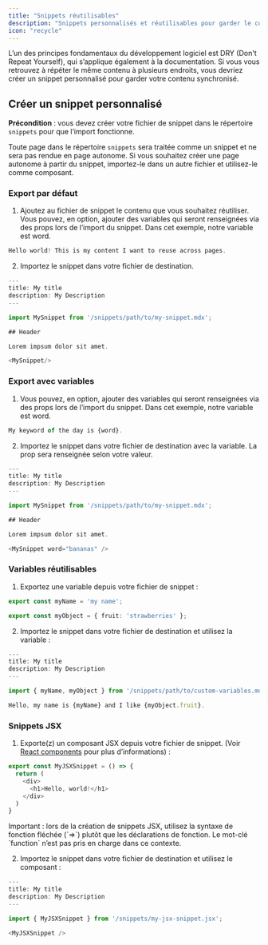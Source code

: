 ```yaml
---
title: "Snippets réutilisables"
description: "Snippets personnalisés et réutilisables pour garder le contenu synchronisé"
icon: "recycle"
---
```


L’un des principes fondamentaux du développement logiciel est DRY (Don't Repeat Yourself), qui s’applique également à la documentation. Si vous vous retrouvez à répéter le même contenu à plusieurs endroits, vous devriez créer un snippet personnalisé pour garder votre contenu synchronisé.

## Créer un snippet personnalisé

**Précondition** : vous devez créer votre fichier de snippet dans le répertoire `snippets` pour que l’import fonctionne.

  Toute page dans le répertoire `snippets` sera traitée comme un snippet et ne sera pas
  rendue en page autonome. Si vous souhaitez créer une page autonome
  à partir du snippet, importez-le dans un autre fichier et utilisez-le comme
  composant.


### Export par défaut

1. Ajoutez au fichier de snippet le contenu que vous souhaitez réutiliser. Vous pouvez, en option, ajouter des variables qui seront renseignées via des props
   lors de l’import du snippet. Dans cet exemple, notre variable est word.

```typescript snippets/my-snippet.mdx
Hello world! This is my content I want to reuse across pages. 
```

2. Importez le snippet dans votre fichier de destination.

```typescript destination-file.mdx
---
title: My title
description: My Description
---

import MySnippet from '/snippets/path/to/my-snippet.mdx';

## Header

Lorem impsum dolor sit amet.

<MySnippet/>

```

### Export avec variables

1. Vous pouvez, en option, ajouter des variables qui seront renseignées via des props lors de l’import du snippet. Dans cet exemple, notre variable est word.

```typescript snippets/my-snippet.mdx
My keyword of the day is {word}.
```


2. Importez le snippet dans votre fichier de destination avec la variable. La prop sera renseignée selon votre valeur.

```typescript destination-file.mdx
---
title: My title
description: My Description
---

import MySnippet from '/snippets/path/to/my-snippet.mdx';

## Header

Lorem impsum dolor sit amet.

<MySnippet word="bananas" />

```

### Variables réutilisables

1. Exportez une variable depuis votre fichier de snippet :

```typescript snippets/path/to/custom-variables.mdx
export const myName = 'my name';

export const myObject = { fruit: 'strawberries' };
```

2. Importez le snippet dans votre fichier de destination et utilisez la variable :

```typescript destination-file.mdx
---
title: My title
description: My Description
---

import { myName, myObject } from '/snippets/path/to/custom-variables.mdx';

Hello, my name is {myName} and I like {myObject.fruit}.
```

### Snippets JSX

1. Exporte(z) un composant JSX depuis votre fichier de snippet. (Voir [React components](/fr/react-components) pour plus d’informations) :

```js icon=square-js snippets/my-jsx-snippet.jsx
export const MyJSXSnippet = () => {
  return (
    <div>
      <h1>Hello, world!</h1>
    </div>
  )
}
```

<Note>
  Important : lors de la création de snippets JSX, utilisez la syntaxe de fonction fléchée (`=>`) plutôt que les déclarations de fonction. Le mot-clé `function` n’est pas pris en charge dans ce contexte.
</Note>

2. Importez le snippet dans votre fichier de destination et utilisez le composant :

```typescript destination-file.mdx
---
title: My title
description: My Description
---

import { MyJSXSnippet } from '/snippets/my-jsx-snippet.jsx';

<MyJSXSnippet />
```